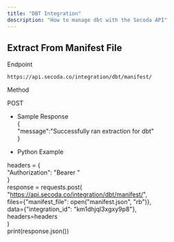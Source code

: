 ```yaml
---
title: "DBT Integration"
description: "How to manage dbt with the Secoda API"
---
```


## Extract From Manifest File

Endpoint

`https://api.secoda.co/integration/dbt/manifest/ `

Method

POST

* Sample Response  
{  
"message":"Successfully ran extraction for dbt"  
}

* Python Example  
  
headers \= {  
"Authorization": "Bearer <Your Key>"  
}  
response \= requests.post(  
"<https://api.secoda.co/integration/dbt/manifest/>",  
 files\={"manifest\_file": open("manifest.json", "rb")},  
 data\={"integration\_id": "km1dhjql3xgxy9p8"},  
 headers\=headers  
)  
print(response.json())